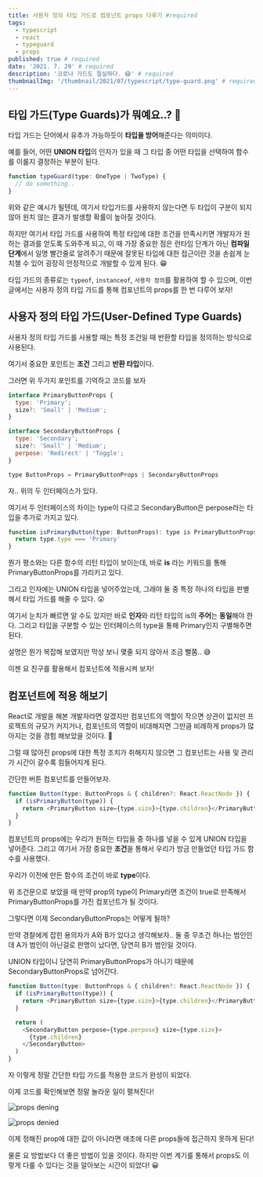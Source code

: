 ```yaml
---
title: 사용자 정의 타입 가드로 컴포넌트 props 다루기 #required
tags:
  - typescript
  - react
  - typeguard
  - props
published: true # required
date: '2021. 7. 29' # required
description: '코로나 가드도 절실하다. 😷' # required
thumbnailImg: '/thumbnail/2021/07/typescript/type-guard.png' # required
---
```


## 타입 가드(Type Guards)가 뭐예요..? 🤔

타입 가드는 단어에서 유추가 가능하듯이 **타입을 방어**해준다는 의미이다.

예를 들어, 어떤 **UNION 타입**의 인자가 있을 때 그 타입 중 어떤 타입을 선택하여 함수를 이룰지 결정하는 부분이 된다.

```javascript
function typeGuard(type: OneType | TwoType) {
  // do something..
}
```

위와 같은 예시가 될텐데,
여기서 타입가드를 사용하지 않는다면 두 타입이 구분이 되지 않아 원치 않는 결과가 발생할 확률이 높아질 것이다.

하지만 여기서 타입 가드를 사용하여 특정 타입에 대한 조건을 만족시키면 개발자가 원하는 결과를 얻도록 도와주게 되고,
이 때 가장 중요한 점은 런타임 단계가 아닌 **컴파일 단계**에서 일명 빨간줄로 알려주기 때문에 잘못된 타입에 대한 접근이란 것을 손쉽게 눈치챌 수 있어 굉장히 안정적으로 개발할 수 있게 된다. 😁

타입 가드의 종류로는 `typeof`, `instanceof`, `사용자 정의`를 활용하여 할 수 있으며, 이번 글에서는 사용자 정의 타입 가드를 통해 컴포넌트의 props를 한 번 다루어 보자!

## 사용자 정의 타입 가드(User-Defined Type Guards)

사용자 정의 타입 가드를 사용할 때는 특정 조건일 때 반환할 타입을 정의하는 방식으로 사용된다.

여기서 중요한 포인트는 **조건** 그리고 **반환 타입**이다.

그러면 위 두가지 포인트를 기억하고 코드를 보자

```javascript
interface PrimaryButtonProps {
  type: 'Primary';
  size?: 'Small' | 'Medium';
}

interface SecondaryButtonProps {
  type: 'Secondary';
  size?: 'Small' | 'Medium';
  perpose: 'Redirect' | 'Toggle';
}

type ButtonProps = PrimaryButtonProps | SecondaryButtonProps
```

자.. 위의 두 인터페이스가 있다.

여기서 두 인터페이스의 차이는 type이 다르고 SecondaryButton은 perpose라는 타입을 추가로 가지고 있다.

```javascript
function isPrimaryButton(type: ButtonProps): type is PrimaryButtonProps {
  return type.type === 'Primary'
}
```

뭔가 평소와는 다른 함수의 리턴 타입이 보이는데,
바로 **is** 라는 키워드를 통해 PrimaryButtonProps를 가리키고 있다.

그리고 인자에는 UNION 타입을 넣어주었는데, 그래야 둘 중 특정 하나의 타입을 판별해서 타입 가드를 해줄 수 있다. 😮

여기서 눈치가 빠르면 알 수도 있지만 바로 **인자**와 리턴 타입의 is의 **주어**는 **동일**해야 한다.
그리고 타입을 구분할 수 있는 인터페이스의 type을 통해 Primary인지 구별해주면 된다.

설명은 뭔가 복잡해 보였지만 막상 보니 몇줄 되지 않아서 조금 뻘쭘.. 😅

이젠 요 친구를 활용해서 컴포넌트에 적용시켜 보자!

## 컴포넌트에 적용 해보기

React로 개발을 해본 개발자라면 알겠지만 컴포넌트의 역할이 작으면 상관이 없지만 프로젝트의 규모가 커지거나, 컴포넌트의 역할이 비대해지면 그만큼 비례하게 props가 많아지는 것을 경험 해보았을 것이다. 🤪

그럴 때 많아진 props에 대한 특정 조치가 취해지지 않으면 그 컴포넌트는 사용 및 관리가 시간이 갈수록 힘들어지게 된다.

간단한 버튼 컴포넌트를 만들어보자.

```javascript
function Button(type: ButtonProps & { children?: React.ReactNode }) {
  if (isPrimaryButton(type)) {
    return <PrimaryButton size={type.size}>{type.children}</PrimaryButton>
  }
}
```

컴포넌트의 props에는 우리가 원하는 타입들 중 하나를 넣을 수 있게 UNION 타입을 넣어준다.
그리고 여기서 가장 중요한 **조건**을 통해서 우리가 방금 만들었던 타입 가드 함수를 사용했다.

우리가 이전에 만든 함수의 조건이 바로 **type**이다.

위 조건문으로 보았을 때 만약 prop의 type이 Primary라면 조건이 true로 만족해서 PrimaryButtonProps를 가진 컴포넌트가 될 것이다.

그렇다면 이제 SecondaryButtonProps는 어떻게 될까?

만약 경찰에게 잡힌 용의자가 A와 B가 있다고 생각해보자.. 둘 중 무조건 하나는 범인인데 A가 범인이 아닌걸로 판명이 났다면,
당연히 B가 범인일 것이다.

UNION 타입이니 당연히 PrimaryButtonProps가 아니기 때문에 SecondaryButtonProps로 넘어간다.

```javascript
function Button(type: ButtonProps & { children?: React.ReactNode }) {
  if (isPrimaryButton(type)) {
    return <PrimaryButton size={type.size}>{type.children}</PrimaryButton>
  }

  return (
    <SecondaryButton perpose={type.perpose} size={type.size}>
      {type.children}
    </SecondaryButton>
  )
}
```

자 이렇게 정말 간단한 타입 가드를 적용한 코드가 완성이 되었다.

이제 코드를 확인해보면 정말 놀라운 일이 펼쳐진다!

![props dening](/images/2021/07/typescript/props-deny-gif.gif)

![props denied](/images/2021/07/typescript/props-deny.png)

이제 정해진 prop에 대한 값이 아니라면 애초에 다른 props들에 접근하지 못하게 된다!

물론 요 방법보다 더 좋은 방법이 있을 것이다. 하지만 이번 계기를 통해서 props도 이렇게 다룰 수 있다는 것을 알아보는 시간이 되었다! 😀
